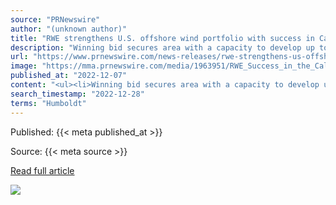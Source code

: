 ```yaml
---
source: "PRNewswire"
author: "(unknown author)"
title: "RWE strengthens U.S. offshore wind portfolio with success in California's floating offshore wind auction"
description: "Winning bid secures area with a capacity to develop up to 1.6 gigawatts of floating offshore wind Second success in the U.S. offshore wind market lands RWE first commercial-scale floating offshore wind project and builds upon RWE's experience from floating de…"
url: "https://www.prnewswire.com/news-releases/rwe-strengthens-us-offshore-wind-portfolio-with-success-in-californias-floating-offshore-wind-auction-301697647.html"
image: "https://mma.prnewswire.com/media/1963951/RWE_Success_in_the_California_Lease_Auction_Infographic.jpg?p=facebook"
published_at: "2022-12-07"
content: "<ul><li>Winning bid secures area with a capacity to develop up to 1.6 gigawatts of floating offshore wind</li><li>Second success in the U.S. offshore wind market lands RWE first commercial-scale floa… [+9403 chars]"
search_timestamp: "2022-12-28"
terms: "Humboldt"
---
```



Published: {{< meta published_at >}}


Source: {{< meta source >}}


[Read full article]({{< meta url >}})



![](`r rmarkdown::metadata$image[1]`)
